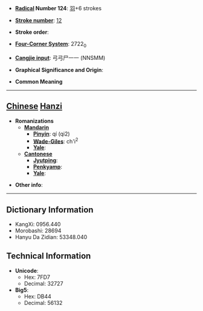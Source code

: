 * '''[[Wiktionary:Chinese radical index| Radical]] Number 124''': [[Wiktionary:Chinese radical index 羽|羽]]+6 strokes

* '''[[Wiktionary:Chinese total strokes index|Stroke number]]''': [[Wiktionary:Chinese total strokes index 12|12]]

* '''Stroke order''': 

* '''[[Wiktionary:Chinese four corner index|Four-Corner System]]''': 2722<sub>0</sub>

* '''[[Wiktionary:Chinese Cangjie index|Cangjie input]]''': 弓弓尸一一 (NNSMM)

* '''Graphical Significance and Origin''': 

* '''Common Meaning'''

----

== [[Chinese]] [[Hanzi]] ==

* '''Romanizations'''
** '''[[Mandarin]]'''
*** '''[[Pinyin]]''': qí (qi2)
*** '''[[Wade-Giles]]''': ch'i<sup>2</sup>
*** '''[[Yale]]''': 
** '''[[Cantonese]]'''
*** '''[[Jyutping]]''':
*** '''[[Penkyamp]]''': 
*** '''[[Yale]]''': 

* '''Other info''': 

----

== Dictionary Information ==

* KangXi: 0956.440
* Morobashi: 28694
* Hanyu Da Zidian: 53348.040

== Technical Information ==

* '''Unicode''':
** Hex: 7FD7
** Decimal: 32727
* '''Big5''':
** Hex: DB44
** Decimal: 56132